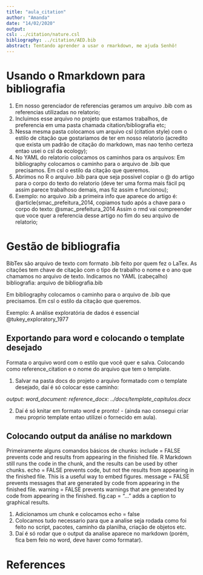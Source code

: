 ```yaml
---
title: "aula_citation"
author: "Amanda"
date: "14/02/2020"
output:
csl: ../citation/nature.csl
bibliography: ../citation/AED.bib
abstract: Tentando aprender a usar o rmarkdown, me ajuda Senhô! 
---
```


# Usando o Rmarkdown para bibliografia
1. Em nosso gerenciador de referencias geramos um arquivo .bib com as referencias utilizadas no relatorio; 
2. Incluimos esse arquivo no projeto que estamos trabalhos, de preferencia em uma pasta chamada citation/bibliografia etc;
3. Nessa mesma pasta colocamos um arquivo csl (citation style) com o estilo de citação que gostariamos de ter em nosso relatorio (acredito que exista um padrão de citação do markdown, mas nao tenho certeza entao usei o csl da ecology);
4. No YAML do relatorio colocamos os caminhos para os arquivos: Em bibliography colocamos o caminho para o arquivo de .bib que precisamos. 
Em csl o estilo da citação que queremos.
5. Abrimos no R o arquivo .bib para que seja possivel copiar o @ do artigo para o corpo do texto do relatorio (deve ter uma forma mais fácil pq assim parece trabalhoso demais, mas fiz assim e funcionou);
6. Exemplo: no arquivo .bib a primeira info que aparece do artigo é:
@article{smac_prefeitura_2014, 
copiamos tudo após a chave para o corpo do texto: @smac_prefeitura_2014 
Assim o rmd vai compreender que voce quer a referencia desse artigo no fim do seu arquivo de relatorio;


# Gestão de bibliografia 

BibTex são arquivo de texto com formato .bib feito por quem fez o LaTex. As citações tem chave de citação com o tipo de trabalho o nome e o ano que chamamos no arquivo de texto. Indicamos no YAML (cabeçalho) bibliografia: arquivo de bibliografia.bib 


Em bibliography colocamos o caminho para o arquivo de .bib que precisamos. 
Em csl o estilo da citação que queremos. 

Exemplo:
A análise exploratória de dados é essencial @tukey_exploratory_1977

## Exportando para word e colocando o template desejado

Formata o arquivo word com o estilo que você quer e salva. Colocando como reference_citation e o nome do arquivo que tem o template.

1. Salvar na pasta docs do projeto o arquivo formatado com o template desejado, daí é só colocar esse caminho:

*output:
  word_document: 
    reference_docx: ../docs/template_capitulos.docx*

2. Daí é só knitar em formato word e pronto! - (ainda nao consegui criar meu proprio template entao utilizei o fornecido em aula). 

## Colocando output da análise no markdown
Primeiramente alguns comandos básicos de chunks: 
include = FALSE prevents code and results from appearing in the finished file. R Markdown still runs the code in the chunk, and the results can be used by other chunks.
echo = FALSE prevents code, but not the results from appearing in the finished file. This is a useful way to embed figures.
message = FALSE prevents messages that are generated by code from appearing in the finished file.
warning = FALSE prevents warnings that are generated by code from appearing in the finished.
fig.cap = "..." adds a caption to graphical results.

1. Adicionamos um chunk e colocamos echo = false 
2. Colocamos tudo necessario para que a analise seja rodada como foi feito no script, pacotes, caminho da planilha, criação de objetos etc. 
3. Daí é só rodar que o output da analise aparece no markdown (porém, fica bem feio no word, deve haver como formatar).

# References
